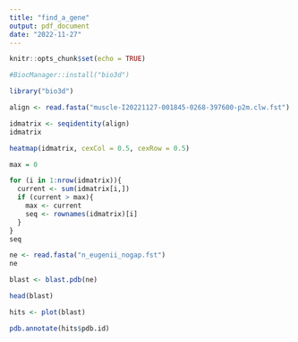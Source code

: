```yaml
---
title: "find_a_gene"
output: pdf_document
date: "2022-11-27"
---
```


```r
knitr::opts_chunk$set(echo = TRUE)
```

```r
#BiocManager::install("bio3d")
```

```r
library("bio3d")
```

```r
align <- read.fasta("muscle-I20221127-001845-0268-397600-p2m.clw.fst")
```

```r
idmatrix <- seqidentity(align)
idmatrix
```

```r
heatmap(idmatrix, cexCol = 0.5, cexRow = 0.5)

```

```r
max = 0

for (i in 1:nrow(idmatrix)){
  current <- sum(idmatrix[i,])
  if (current > max){
    max <- current
    seq <- rownames(idmatrix)[i]
  }
}
seq
```

```r
ne <- read.fasta("n_eugenii_nogap.fst")
ne
```

```r
blast <- blast.pdb(ne)

```

```r
head(blast)
```

```r
hits <- plot(blast)
```

```r
pdb.annotate(hits$pdb.id)
```


